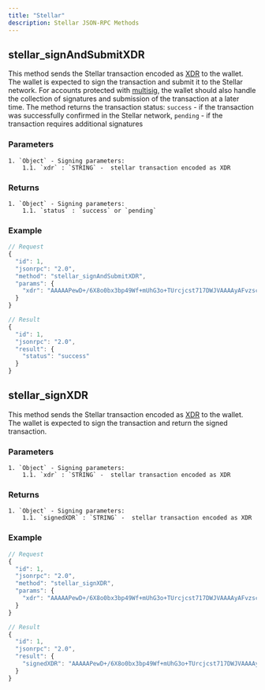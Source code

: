 ```yaml
---
title: "Stellar"
description: Stellar JSON-RPC Methods
---
```


## stellar_signAndSubmitXDR

This method sends the Stellar transaction encoded as [XDR](https://developers.stellar.org/api/introduction/xdr/) to the wallet. The wallet is expected to sign the transaction and submit it to the Stellar network. For accounts protected with [multisig](https://developers.stellar.org/docs/glossary/multisig/), the wallet should also handle the collection of signatures and submission of the transaction at a later time.
The method returns the transaction status: `success` - if the transaction was successfully confirmed in the Stellar network, `pending` - if the transaction requires additional signatures

### Parameters

    1. `Object` - Signing parameters:
    	1.1. `xdr` : `STRING` -  stellar transaction encoded as XDR

### Returns

    1. `Object` - Signing parameters:
    	1.1. `status` : `success` or `pending`

### Example

```javascript
// Request
{
  "id": 1,
  "jsonrpc": "2.0",
  "method": "stellar_signAndSubmitXDR",
  "params": {
    "xdr": "AAAAAPewD+/6X8o0bx3bp49Wf+mUhG3o+TUrcjcst717DWJVAAAAyAFvzscADTkNAAAAAAAAAAAAAAACAAAAAAAAAAYAAAACWE1BVEsAAAAAAAAAAAAAAAPvNOuztX4IjvV8pztsEc1/ZnTz0G3p5Cx4vcf04+xUAAONfqTGgAAAAAAAAAAABQAAAAAAAAAAAAAAAAAAAAAAAAAAAAAAAAAAAAAAAAABAAAAD2NyeXB0b21hcmluZS5ldQAAAAAAAAAAAAAAAAF7DWJVAAAAQK3vfUCZ8mbjW3ssMd0n1tJTF9Fv6EbuJ6cWKkYXBqG5itqanPbFzIQoZEHbPS8nr2vo4dROvKI0uQzNcfExKwM="
  }
}

// Result
{
  "id": 1,
  "jsonrpc": "2.0",
  "result": {
    "status": "success"
  }
}
```

## stellar_signXDR

This method sends the Stellar transaction encoded as [XDR](https://developers.stellar.org/api/introduction/xdr/) to the wallet. The wallet is expected to sign the transaction and return the signed transaction.

### Parameters

    1. `Object` - Signing parameters:
    	1.1. `xdr` : `STRING` -  stellar transaction encoded as XDR

### Returns

    1. `Object` - Signing parameters:
    	1.1. `signedXDR` : `STRING` -  stellar transaction encoded as XDR

### Example

```javascript
// Request
{
  "id": 1,
  "jsonrpc": "2.0",
  "method": "stellar_signXDR",
  "params": {
    "xdr": "AAAAAPewD+/6X8o0bx3bp49Wf+mUhG3o+TUrcjcst717DWJVAAAAyAFvzscADTkNAAAAAAAAAAAAAAACAAAAAAAAAAYAAAACWE1BVEsAAAAAAAAAAAAAAAPvNOuztX4IjvV8pztsEc1/ZnTz0G3p5Cx4vcf04+xUAAONfqTGgAAAAAAAAAAABQAAAAAAAAAAAAAAAAAAAAAAAAAAAAAAAAAAAAAAAAABAAAAD2NyeXB0b21hcmluZS5ldQAAAAAAAAAAAAAAAAF7DWJVAAAAQK3vfUCZ8mbjW3ssMd0n1tJTF9Fv6EbuJ6cWKkYXBqG5itqanPbFzIQoZEHbPS8nr2vo4dROvKI0uQzNcfExKwM="
  }
}

// Result
{
  "id": 1,
  "jsonrpc": "2.0",
  "result": {
    "signedXDR": "AAAAAPewD+/6X8o0bx3bp49Wf+mUhG3o+TUrcjcst717DWJVAAAAyAFvzscADTkNAAAAAAAAAAAAAAACAAAAAAAAAAYAAAACWE1BVEsAAAAAAAAAAAAAAAPvNOuztX4IjvV8pztsEc1/ZnTz0G3p5Cx4vcf04+xUAAONfqTGgAAAAAAAAAAABQAAAAAAAAAAAAAAAAAAAAAAAAAAAAAAAAAAAAAAAAABAAAAD2NyeXB0b21hcmluZS5ldQAAAAAAAAAAAAAAAAF7DWJVAAAAQK3vfUCZ8mbjW3ssMd0n1tJTF9Fv6EbuJ6cWKkYXBqG5itqanPbFzIQoZEHbPS8nr2vo4dROvKI0uQzNcfExKwM="
  }
}
```
